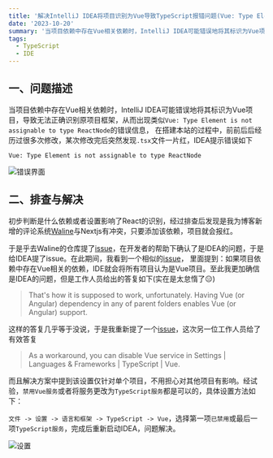 ```yaml
---
title: '解决IntelliJ IDEA将项目识别为Vue导致TypeScript报错问题(Vue: Type Element is not assignable to type ReactNode)'
date: '2023-10-20'
summary: '当项目依赖中存在Vue相关依赖时，IntelliJ IDEA可能错误地将其标识为Vue项目，导致无法正确识别原项目框架，从而出现类似(Vue: Type Element is not assignable to type ReactNode)的错误信息，本文将介绍一种解决该问题的方法。'
tags:
  - TypeScript
  - IDE
---
```


## 一、问题描述

当项目依赖中存在Vue相关依赖时，IntelliJ IDEA可能错误地将其标识为Vue项目，导致无法正确识别原项目框架，从而出现类似`Vue: Type Element is not assignable to type ReactNode`的错误信息，
在搭建本站的过程中，前前后后经历过很多次修改，某次修改完后突然发现`.tsx`文件一片红，IDEA提示错误如下
```
Vue: Type Element is not assignable to type ReactNode
```

![错误界面](https://chev.contrails.space:12650/images/2023/10/20/7319791894671b5833f41136b2904a69.png)

## 二、排查与解决

初步判断是什么依赖或者设置影响了React的识别，经过排查后发现是我为博客新增的评论系统[Waline](https://waline.js.org/)与Nextjs有冲突，只要添加该依赖，项目就会报红。

于是乎去Waline的仓库提了[issue](https://github.com/walinejs/waline/issues/2124)，在开发者的帮助下确认了是IDEA的问题，于是给IDEA提了issue。在此期间，我看到一个相似的[issue](https://youtrack.jetbrains.com/issue/WEB-61574/IDE-assumes-all-projects-as-Vue-projects-if-a-package.json-located-in-user-root-path-has-Vue-dependency)，
里面提到：如果项目依赖中存在Vue相关的依赖，IDE就会将所有项目认为是Vue项目。至此我更加确信是IDEA的问题，但是工作人员给出的答复如下(实在是太怠惰了😑)
> That's how it is supposed to work, unfortunately. Having Vue (or Angular) dependency in any of parent folders enables Vue (or Angular) support.

这样的答复几乎等于没说，于是我重新提了一个[issue](https://youtrack.jetbrains.com/issue/WEB-63450)，这次另一位工作人员给了有效答复
> As a workaround, you can disable Vue service in Settings | Languages & Frameworks | TypeScript | Vue.

而且解决方案中提到该设置仅针对单个项目，不用担心对其他项目有影响。经试验，`禁用Vue服务`或者将服务更改为`TypeScript服务`都是可以的，具体设置方法如下：

`文件 -> 设置 -> 语言和框架 -> TypeScript -> Vue`，选择第一项`已禁用`或最后一项`TypeScript服务`，完成后重新启动IDEA，问题解决。

![设置](https://chev.contrails.space:12650/images/2023/10/20/e66ba9878cf52369da503d4fe23afa8d.png)
